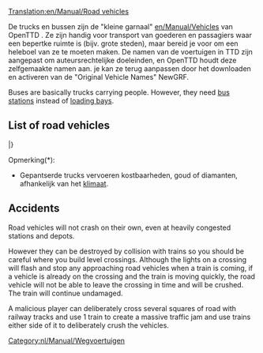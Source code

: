 [[Translation:en/Manual/Road vehicles]]
{{nl/Vertaling|en/Wegvoertuigen|0}}
{{nl/Manual/Inhoudsopgave}}

De trucks en bussen zijn de "kleine garnaal" [[en/Manual/Vehicles]] van OpenTTD . Ze zijn handig voor transport van goederen en passagiers waar een bepertke ruimte is (bijv. grote steden), maar bereid je voor om een heleboel van ze te moeten maken. De namen van de voertuigen in TTD zijn aangepast om auteursrechtelijke doeleinden, en OpenTTD houdt deze zelfgemaakte namen aan. je kan ze terug aanpassen door het downloaden en activeren van de "Original Vehicle Names" NewGRF.

Buses are basically trucks carrying people. However, they need [[en/Manual/Loading Bays#bus-loading-bay|bus stations]] instead of [[en/Manual/Loading Bays#lorry-loading-bay|loading bays]].

==List of road vehicles==
{{nl/Manual/Voertuigentabel/Start}}
{{en/Manual/VehicleTable/Header|Passagiers en Post}}
{{en/Manual/VehicleTable/Row|
*[[nl/Manual/Base Set/Road Vehicles/Bussen|Bussen]]
*[[nl/Manual/Base Set/Road Vehicles/Posttrucks|Postwagens]]
|
*[[nl/Manual/Base Set/Road Vehicles/Bussen|Bussen]]
*[[nl/Manual/Base Set/Road Vehicles/Posttrucks|Postwagens]]
|
*[[nl/Manual/Base Set/Road Vehicles/Bussen|Bussen]]
*[[nl/Manual/Base Set/Road Vehicles/Posttrucks|Postwagens]]
|
*[[nl/Manual/Base Set/Road Vehicles/Bussen|Bussen]]
*[[nl/Manual/Base Set/Road Vehicles/Posttrucks|Postwagens]]
}}
{{en/Manual/VehicleTable/Header|Gewone vracht}}
{{en/Manual/VehicleTable/Row|
*[[nl/Manual/Base Set/Road Vehicles/Olietankers|Olietankers]]
*[[nl/Manual/Base Set/Road Vehicles/Goederentrucks|Goederenvrachtwagens]]
*[[nl/Manual/Base Set/Road Vehicles/Graantrucks|Graanvrachtwagens]]
*[[nl/Manual/Base Set/Road Vehicles/Veewagens|Veewagens]]
*[[nl/Manual/Base Set/Road Vehicles/Houttrucks|Houtvrachtwagens]]
|
*[[nl/Manual/Base Set/Road Vehicles/Olietankers|Olietankers]]
*[[nl/Manual/Base Set/Road Vehicles/Goederentrucks|Goederenvrachtwagens]]
*[[nl/Manual/Base Set/Road Vehicles/Graantrucks|Graanvrachtwagens]]
*[[nl/Manual/Base Set/Road Vehicles/Veewagens|Veewagens]]
*[[nl/Manual/Base Set/Road Vehicles/Houttrucks|Houtvrachtwagens]]
|
*[[nl/Manual/Base Set/Road Vehicles/Olietankers|Olietankers]]
*[[nl/Manual/Base Set/Road Vehicles/Goederentrucks|Goederenvrachtwagens]]
*[[nl/Manual/Base Set/Road Vehicles/Graantrucks|Graanvrachtwagens]]
*-
*[[nl/Manual/Base Set/Road Vehicles/Houttrucks|Houtvrachtwagens]]
|
*[[nl/Manual/Base Set/Road Vehicles/Colatrucks|Colavrachtwagens]]
*[[nl/Manual/Base Set/Road Vehicles/Snoeptrucks|Snoepvrachtwagens]]
*[[nl/Manual/Base Set/Road Vehicles/Speelgoedtrucks|Speelgoedvrachtwagens]]
*[[nl/Manual/Base Set/Road Vehicles/Batterijtrucks|Batterijenvrachtwagens]]
*[[nl/Manual/Base Set/Road Vehicles/Suikerspintrucks|Suikerspinvrachtwagens]]
}}
{{en/Manual/VehicleTable/Header|Vergelijkbare vracht}}
{{en/Manual/VehicleTable/Row|
*[[nl/Gepantserde truck|Gepantserde trucks]]*
*[[nl/Manual/Base Set/Road Vehicles/Kolentrucks|Kolenvrachtwagens]]
*[[nl/Manual/Base Set/Road Vehicles/IJzerertstrucks|IJzerertsvrachtwagens]]
*[[nl/Manual/Base Set/Road Vehicles/Staaltrucks|Staalvrachtwagens]]
* -
|
*[[nl/Gepantserde truck|Gepantserde trucks]]*
*[[nl/Manual/Base Set/Road Vehicles/Kolentrucks|Kolenvrachtwagens]]
* -
*[[nl/Manual/Base Set/Road Vehicles/Papiertrucks|Papiervrachtwagens]]
*[[nl/Manual/Base Set/Road Vehicles/Voedselvrachtwagens|Voedselvrachtwagens]]
|
*[[nl/Gepantserde truck|Gepantserde trucks]]*
*-
*[[nl/Manual/Base Set/Road Vehicles/Koperertstrucks|Kopererts vrachtwagens]]
* -
*[[nl/Manual/Base Set/Road Vehicles/Voedselvrachtwagens|Voedselvrachtwagens]]
|
* -
*[[nl/Manual/Base Set/Road Vehicles/Suikertrucks|Suikervrachtwagens]]
* -
* -
* -
}}
{{en/Manual/VehicleTable/Header|Andere vracht}}
{{en/Manual/VehicleTable/Row|
|
|
*[[nl/Manual/Base Set/Road Vehicles/Watertankers|Watertankwagens]]
*[[nl/Manual/Base Set/Road Vehicles/Fruittrucks|Fruitvrachtwagens]]
*[[nl/Manual/Base Set/Road Vehicles/Rubbertrucks|Rubbervrachtwagens]]
|
*[[nl/Bubbelsvrachtwagen|Bubbelsvrachtwagens]]
*[[nl/Manual/Base Set/Road Vehicles/Frisdranktrucks|Frisdrankvrachtwagens]]
*[[nl/Manual/Base Set/Road Vehicles/Plastictrucks|Plasticvrachtwagens]]
*[[nl/Manual/Base Set/Road Vehicles/Toffeetrucks|Toffeevrachtwagens]]
}}
|}

Opmerking(*):
*Gepantserde trucks vervoeren kostbaarheden, goud of diamanten, afhankelijk van het [[nl/Manual/Klimaat|klimaat]].

==Accidents==
Road vehicles will not crash on their own, even at heavily congested stations and depots.  

However they can be destroyed by collision with trains so you should be careful where you build level crossings.  Although the lights on a crossing will flash and stop any approaching road vehicles when a train is coming, if a vehicle is already on the crossing and the train is moving quickly, the road vehicle will not be able to leave the crossing in time and will be crushed.  The train will continue undamaged.

A malicious player can deliberately cross several squares of road with railway tracks and use 1 train to create a massive traffic jam and use trains either side of it to deliberately crush the vehicles.

[[Category:nl/Manual/Wegvoertuigen]]